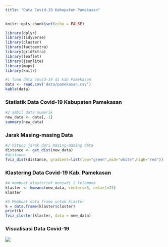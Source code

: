 ```yaml
---
title: "Data Covid-19 Kabupaten Pamekasan"
---
```


```r
knitr::opts_chunk$set(echo = FALSE)
```

```r
library(dplyr)
library(tidyverse)
library(cluster)
library(factoextra)
library(gridExtra)
library(leaflet)
library(jsonlite)
library(maps)
library(knitr)
```

```r
#1 load data covid-19 di kab Pamekasan
data <- read.csv('data/pamekasan.csv')
kable(data)
```

### Statistik Data Covid-19 Kabupaten Pamekasan
```r
#2 ambil data numerik
new_data <- data[,-1]
summary(new_data)
```
### Jarak Masing-masing Data

```r
#3 hitung jarak dari masing-masing data
distance <- get_dist(new_data)
#distance
fviz_dist(distance, gradient=list(low="green",mid="white",high="red"))
```

### Klastering Data Covid-19 Kab. Pamekasan
```r
#4 membuat klasterinf menjadi 2 kelompok
klaster <- kmeans(new_data, centers=3, nstart=25)
klaster
```

```r
#5 Membuat data frame untuk klaster
k = data.frame(klaster$cluster)
print(k)
fviz_cluster(klaster, data = new_data)
```

### Visualisasi Data Covid-19
![](data/peta.png)